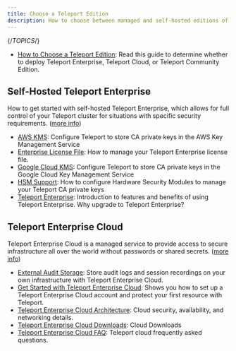 ```yaml
---
title: Choose a Teleport Edition
description: How to choose between managed and self-hosted editions of Teleport Enterprise
---
```


{/*TOPICS*/}

- [How to Choose a Teleport Edition](choose-an-edition/introduction.mdx): Read this guide to determine whether to deploy Teleport Enterprise, Teleport Cloud, or Teleport Community Edition.

## Self-Hosted Teleport Enterprise

How to get started with self-hosted Teleport Enterprise, which allows for full control of your Teleport cluster for situations with specific security requirements. ([more info](choose-an-edition/teleport-enterprise.mdx))

- [AWS KMS](choose-an-edition/teleport-enterprise/aws-kms.mdx): Configure Teleport to store CA private keys in the AWS Key Management Service
- [Enterprise License File](choose-an-edition/teleport-enterprise/license.mdx): How to manage your Teleport Enterprise license file.
- [Google Cloud KMS](choose-an-edition/teleport-enterprise/gcp-kms.mdx): Configure Teleport to store CA private keys in the Google Cloud Key Management Service
- [HSM Support](choose-an-edition/teleport-enterprise/hsm.mdx): How to configure Hardware Security Modules to manage your Teleport CA private keys
- [Teleport Enterprise](choose-an-edition/teleport-enterprise/introduction.mdx): Introduction to features and benefits of using Teleport Enterprise. Why upgrade to Teleport Enterprise?

## Teleport Enterprise Cloud

Teleport Enterprise Cloud is a managed service to provide access to secure infrastructure all over the world without passwords or shared secrets. ([more info](choose-an-edition/teleport-cloud.mdx))

- [External Audit Storage](choose-an-edition/teleport-cloud/external-audit-storage.mdx): Store audit logs and session recordings on your own infrastructure with Teleport Enterprise Cloud.
- [Get Started with Teleport Enterprise Cloud](choose-an-edition/teleport-cloud/get-started.mdx): Shows you how to set up a Teleport Enterprise Cloud account and protect your first resource with Teleport.
- [Teleport Enterprise Cloud Architecture](choose-an-edition/teleport-cloud/architecture.mdx): Cloud security, availability, and networking details.
- [Teleport Enterprise Cloud Downloads](choose-an-edition/teleport-cloud/downloads.mdx): Cloud Downloads
- [Teleport Enterprise Cloud FAQ](choose-an-edition/teleport-cloud/faq.mdx): Teleport cloud frequently asked questions.
